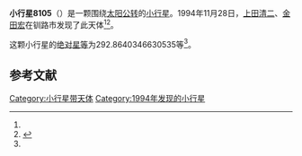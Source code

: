 {{Infobox planet
| bgcolour = #FFFFC0
| name = 8105
| symbol = 
| image = 
| caption = 
| discovery = yes
| discovery_ref = 
| discoverer = [[上田清二|上田清二]]、[[金田宏|金田宏]]
| discovery_site = [[钏路市|钏路市]] 
| discovered = 1994年11月28日
| designations = yes
| mp_name = 
| named_after = 
| alt_names = 1994 WH2/ 1987 UR2 / 1990 RC10
| mp_category = [[主带小行星|主带小行星]]
| orbit_ref = <ref name="a">[http://ssd.jpl.nasa.gov/sbdb.cgi?sstr=8105 8105] {{Wayback|url=http://ssd.jpl.nasa.gov/sbdb.cgi?sstr=8105 |date=20210807011938 }}，小行星數據庫瀏覽器（JPL Small-Body Database Browser）－[[美国国家航空航天局|美国国家航空航天局]]喷气推进实验室</ref>
| epoch = 2456400.5 (2013年4月18日更新)
| aphelion = {{convert|2.460924086525903|AU|km|3|abbr=on|lk=out}}
| perihelion = {{convert|2.076720683072339|AU|km|3|abbr=on}}
| semimajor = {{convert|2.268822384799121|AU|km|3|abbr=on}}
| eccentricity = 0.084670225
| period = 1248.243101 [[日|日]]<br />3.42[[儒略年|儒略年]]
| avg_speed = 
| inclination = 5.107263910134978
| asc_node = 156.5445269556829
| mean_anomaly = 
| arg_peri = 292.8640346630535
| satellites = 
| physical_characteristics = yes
| dimensions = 
| mass = 
| density = 
| surface_grav = 
| escape_velocity = 
| sidereal_day = 
| axial_tilt = 
| pole_ecliptic_lat = 
| pole_ecliptic_lon = 
| albedo = 
| temperatures= 
| temp_name1 = 
| mean_temp_1 = 
| max_temp_1 = 
| temp_name2 = 
| max_temp_2 = 
| spectral_type = 
| abs_magnitude = 292.8640346630535
}}

'''小行星8105'''（{{lang-en|8105}}）是一颗围绕[[太阳|太阳]][[公转|公转]]的[[小行星|小行星]]。1994年11月28日，[[上田清二|上田清二]]、[[金田宏|金田宏]]在钏路市发现了此天体<ref name="a" /><ref>{{cite news|title=小行星列表|url=http://cfa-www.harvard.edu/iau/lists/NumberedMPs.txt|accessdate=2013-07-08|newspaper=哈佛大学|archive-date=2008-05-17|archive-url=https://web.archive.org/web/20080517010638/http://cfa-www.harvard.edu/iau/lists/NumberedMPs.txt|dead-url=no}}</ref>。

这颗小行星的[[绝对星等|绝对星等]]为292.8640346630535等<ref name="a" />。

==参考文献==
{{reflist}}
{{Minor Planet Number|[[小行星8104|小行星8104]]|[[小行星8106|小行星8106]]}}

{{小天体}}

[[Category:小行星带天体|Category:小行星带天体]]
[[Category:1994年发现的小行星|Category:1994年发现的小行星]]

{{asteroid-stub}}